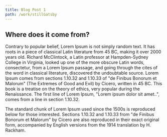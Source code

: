 ```yaml
---
title: Blog Post 1
path: /work/stillGatsby
---
```


## Where does it come from?

Contrary to popular belief, Lorem Ipsum is not simply random text. It has roots
in a piece of classical Latin literature from 45 BC, making it over 2000 years
old. Richard McClintock, a Latin professor at Hampden-Sydney College in
Virginia, looked up one of the more obscure Latin words, consectetur, from a
Lorem Ipsum passage, and going through the cites of the word in classical
literature, discovered the undoubtable source. Lorem Ipsum comes from sections
1.10.32 and 1.10.33 of "de Finibus Bonorum et Malorum" (The Extremes of Good and
Evil) by Cicero, written in 45 BC. This book is a treatise on the theory of
ethics, very popular during the Renaissance. The first line of Lorem Ipsum,
"Lorem ipsum dolor sit amet..", comes from a line in section 1.10.32.

The standard chunk of Lorem Ipsum used since the 1500s is reproduced below for
those interested. Sections 1.10.32 and 1.10.33 from "de Finibus Bonorum et
Malorum" by Cicero are also reproduced in their exact original form, accompanied
by English versions from the 1914 translation by H. Rackham.
